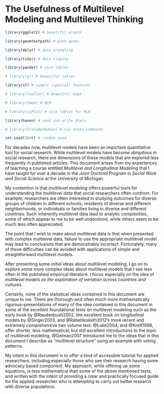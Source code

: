 # The Usefulness of Multilevel Modeling and Multilevel Thinking 

```r

library(ggplot2) # beautiful graphs

library(geomtextpath) # path geoms

library(dplyr) # data wrangling

library(tidyr) # data tidying

library(pander) # nice tables

# library(gt) # beautiful tables

library(sf) # simple (spatial) features

# library(leaflet) # beautiful maps

# library(lme4) # MLM

# library(sjPlot) # nice tables for MLM

library(haven) # read and write Stata

# library(Statamarkdown) # run Stata commands

set.seed(3846) # random seed

```

For decades now, multilevel models have been an important quantitative tool for social research. While multilevel models have become ubiquitous in social research, there are dimensions of these models that are explored less frequently in published articles. This document arises from my experiences of teaching a course entitled *Multilevel and Longitudinal Modeling* that I have taught for over a decade in the *Joint Doctoral Program in Social Work and Social Science* at the University of Michigan.

My contention is that *multilevel modeling* offers powerful tools for understanding the *multilevel data* that social researchers often confront. For example, researchers are often interested in studying outcomes for diverse groups of children in different schools, residents of diverse and different neighborhoods, or individuals or families living in diverse and different countries. Such inherently multilevel data lead to analytic complexities, some of which appear to me to be well understood, while others seem to be much less often appreciated. 

The point that I wish to make about multilevel data is that when presented with complex multilevel data, failure to use the appropriate multilevel model may lead to conclusions that are demonstrably incorrect. Fortunately, many of these difficulties can be avoided with applications of simple and straightforward multilevel models. 

After presenting some initial ideas about multilevel modeling, I go on to explore some more complex ideas about multilevel models that I see less often in the published empirical literature. I focus especially on the idea of *multilevel models as the exploration of variation across countries and cultures*. 

Certainly, none of the statistical ideas contained in this document are unique to me. There are thorough--and often much more mathematically rigorous--presentations of many of the idea contained in this document in some of the excellent foundational texts on multilevel modeling such as the early book by @Raudenbush2002, the excellent book on longitudinal models by @Singer2003, and @RabeHesketh2012's more recent and extremely comprehensive two volume text. @Luke2004, and @Kreft1998, offer shorter, less mathematical, but still excellent introductions to the topic of multilevel modeling. @Gelman2007 introduced me to the ideas that in this document I describe as "multilevel structure" using an example with voting patterns.

My intent in this document is to offer a kind of accessible tutorial for applied researchers, including especially those who see their research having some advocacy based component. My approach, while offering up some equations, is less mathematical than some of the above mentioned texts, and written with the intent of providing a clear and practically focused guide for the applied researcher who is attempting to carry out better research with diverse populations.






